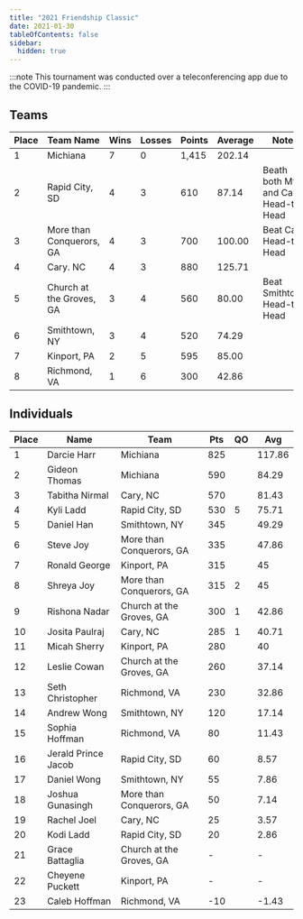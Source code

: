 ```yaml
---
title: "2021 Friendship Classic"
date: 2021-01-30
tableOfContents: false
sidebar:
  hidden: true
---
```


:::note
This tournament was conducted over a teleconferencing app due to the COVID-19 pandemic.
:::

## Teams

| Place | Team Name                | Wins | Losses | Points | Average | Notes                                |
| ----- | ------------------------ | ---- | ------ | ------ | ------- | ------------------------------------ |
| 1     | Michiana                 | 7    | 0      | 1,415  | 202.14  |                                      |
| 2     | Rapid City, SD           | 4    | 3      | 610    | 87.14   | Beath both MtC and Cary Head-to-Head |
| 3     | More than Conquerors, GA | 4    | 3      | 700    | 100.00  | Beat Cary Head-to-Head               |
| 4     | Cary. NC                 | 4    | 3      | 880    | 125.71  |                                      |
| 5     | Church at the Groves, GA | 3    | 4      | 560    | 80.00   | Beat Smithtown Head-to-Head          |
| 6     | Smithtown, NY            | 3    | 4      | 520    | 74.29   |                                      |
| 7     | Kinport, PA              | 2    | 5      | 595    | 85.00   |                                      |
| 8     | Richmond, VA             | 1    | 6      | 300    | 42.86   |                                      |

## Individuals

| Place | Name                | Team                     | Pts  | QO  | Avg    |
| ----- | ------------------- | ------------------------ | ---- | --- | ------ |
| 1     | Darcie Harr         | Michiana                 | 825  |     | 117.86 |
| 2     | Gideon Thomas       | Michiana                 | 590  |     | 84.29  |
| 3     | Tabitha Nirmal      | Cary, NC                 | 570  |     | 81.43  |
| 4     | Kyli Ladd           | Rapid City, SD           | 530  | 5   | 75.71  |
| 5     | Daniel Han          | Smithtown, NY            | 345  |     | 49.29  |
| 6     | Steve Joy           | More than Conquerors, GA | 335  |     | 47.86  |
| 7     | Ronald George       | Kinport, PA              | 315  |     | 45     |
| 8     | Shreya Joy          | More than Conquerors, GA | 315  | 2   | 45     |
| 9     | Rishona Nadar       | Church at the Groves, GA | 300  | 1   | 42.86  |
| 10    | Josita Paulraj      | Cary, NC                 | 285  | 1   | 40.71  |
| 11    | Micah Sherry        | Kinport, PA              | 280  |     | 40     |
| 12    | Leslie Cowan        | Church at the Groves, GA | 260  |     | 37.14  |
| 13    | Seth Christopher    | Richmond, VA             | 230  |     | 32.86  |
| 14    | Andrew Wong         | Smithtown, NY            | 120  |     | 17.14  |
| 15    | Sophia Hoffman      | Richmond, VA             | 80   |     | 11.43  |
| 16    | Jerald Prince Jacob | Rapid City, SD           | 60   |     | 8.57   |
| 17    | Daniel Wong         | Smithtown, NY            | 55   |     | 7.86   |
| 18    | Joshua Gunasingh    | More than Conquerors, GA | 50   |     | 7.14   |
| 19    | Rachel Joel         | Cary, NC                 | 25   |     | 3.57   |
| 20    | Kodi Ladd           | Rapid City, SD           | 20   |     | 2.86   |
| 21    | Grace Battaglia     | Church at the Groves, GA | \-   |     | \-     |
| 22    | Cheyene Puckett     | Kinport, PA              | \-   |     | \-     |
| 23    | Caleb Hoffman       | Richmond, VA             | \-10 |     | \-1.43 |
